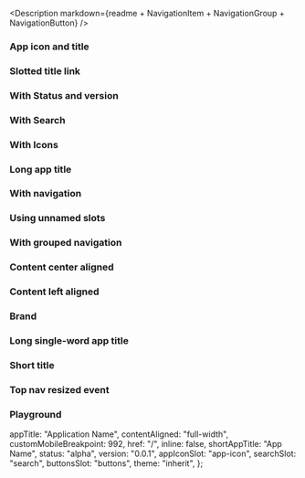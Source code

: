 
<Meta of={IcTopNavigationStories} />

<Description
  markdown={readme + NavigationItem + NavigationGroup + NavigationButton}
/>

### App icon and title

<Canvas>
  <Story of={IcTopNavigationStories.AppIconAndTitle} />
</Canvas>

### Slotted title link

<Canvas>
  <Story of={IcTopNavigationStories.SlottedTitleLink} />
</Canvas>

### With Status and version

<Canvas>
  <Story of={IcTopNavigationStories.StatusAndVersion} />
</Canvas>

### With Search

<Canvas>
  <Story of={IcTopNavigationStories.WithSearch} />
</Canvas>

### With Icons

<Canvas>
  <Story of={IcTopNavigationStories.WithIcons} />
</Canvas>

### Long app title

<Canvas>
  <Story of={IcTopNavigationStories.LongAppTitle} />
</Canvas>

### With navigation

<Canvas>
  <Story of={IcTopNavigationStories.WithNavigation} />
</Canvas>

### Using unnamed slots

<Canvas>
  <Story of={IcTopNavigationStories.UsingUnnamedSlots} />
</Canvas>

### With grouped navigation

<Canvas>
  <Story of={IcTopNavigationStories.WithGroupedNavigation} />
</Canvas>

### Content center aligned

<Canvas>
  <Story of={IcTopNavigationStories.ContentCenterAligned} />
</Canvas>

### Content left aligned

<Canvas>
  <Story of={IcTopNavigationStories.ContentLeftAligned} />
</Canvas>

### Brand

<Canvas>
  <Story of={IcTopNavigationStories.Brand} />
</Canvas>

### Long single-word app title

<Canvas>
  <Story of={IcTopNavigationStories.LongSingleWordAppTitle} />
</Canvas>

### Short title

<Canvas>
  <Story of={IcTopNavigationStories.ShortTitle} />
</Canvas>

### Top nav resized event

<Canvas>
  <Story of={IcTopNavigationStories.TopNavResizedEvent} />
</Canvas>

### Playground

  appTitle: "Application Name",
  contentAligned: "full-width",
  customMobileBreakpoint: 992,
  href: "/",
  inline: false,
  shortAppTitle: "App Name",
  status: "alpha",
  version: "0.0.1",
  appIconSlot: "app-icon",
  searchSlot: "search",
  buttonsSlot: "buttons",
  theme: "inherit",
};

<Canvas>
  <Story of={IcTopNavigationStories.Playground} />
</Canvas>
